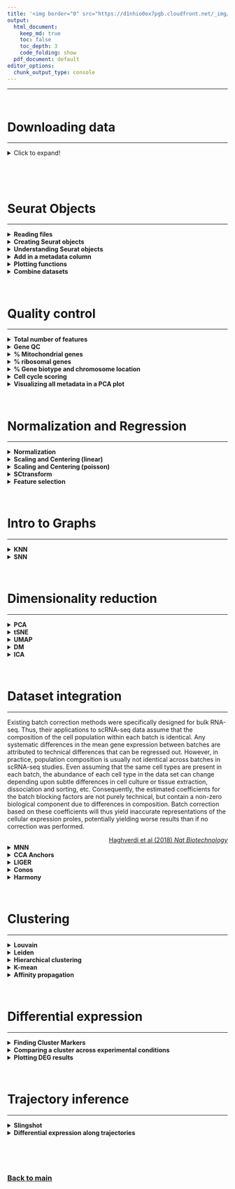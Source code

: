 ```yaml
---
title: '<img border="0" src="https://d1nhio0ox7pgb.cloudfront.net/_img/o_collection_png/green_dark_grey/512x512/plain/dictionary.png" width="40" height="40"> Glossary of terms'
output:
  html_document:
    keep_md: true
    toc: false
    toc_depth: 3
    code_folding: show
  pdf_document: default
editor_options:
  chunk_output_type: console
---
```

***

<br/>

# Downloading data
***

<details>
<summary>Click to expand!</summary>

It is possible to download data from within Rstudio by using the bash code chunk. It is usually a standard to have a folder with all your raw data stored in a separate place from your code or analysis results.

How to run it:

```bash
# RMarkdown allows the use of languages other than R, such as bash or Python.
# To use bash, use ```{bash} instead of ```{r}.
# ```{bash}

# make a data directory
mkdir data

# use curl to download the data
curl -o data/FILENAME.h5 -O http://FILE_PATH.h5
```

</details>

<br/>

<br/>

# Seurat Objects
***

<details>
<summary>**Reading files**</summary>
<p>

There are many formats available in which one can store single cell information, many of which cannot all be listed here. The most common formats are:

1. Using tab-delimited matrices saved as `.csv`, `.tsv` or `.txt` and with and additional matrix containing the sample metadata, which is common for SMARTseq2 and related methods
2. Using a compressed **sparce matrix** file `.mtx` with annotations for genes and cells saved as `.tsv`, which was one of the defaults for 10X Chromium data
3. Using HDF5 compressed file for in-file read-write access, which is now becoming the default method for storing single cell dataset (is the current default for 10X Chromium data). HDF5 in particular is fast, scalable and can load parts of the data that will be used at a time, and also can store the metadata in the same file, making it portable. It stores the data as binary compressed **sparce matrix** format

How to run it:

```r
# From .csv .tsv .txt format (and then convert to sparse matrix)
raw_matrix <- read.delim(
  file = "data/folder_sample1.csv",
  row.names = 1 )

sparse_matrix <- Matrix::Matrix(
  data = raw_matrix,
  sparse = T)
rm(raw_matrix)


# From .mtx format (it loads the files in the folder)
sparse_matrix <- Seurat::Read10X(
  data.dir = "data/folder_sample1")


# From .h5 format
sparse_matrix <- Seurat::Read10X_h5(
  filename = "data/matrix_file.h5",
  use.names = T)
```

Additionally, one should also import any associated metadata file as a `data.frame`, which opposed to a `matrix` can store both numbers, characters, booleans and factors.

```r
# From .csv .tsv format (and then convert to sparse matrix)
metadata <- read.delim(
  file = "data/metadata.csv",
  row.names = 1 )
```

</p>
</details>


<details>
<summary>**Creating Seurat objects**</summary>
<p>

In order to make the data analysis process a bit simpler, several single cell developers have implemented their own way of storing the data in a concise format in R and python (called **objects**).

We can now load the expression matrices into objects and then later merge them into a single merged object. Each analysis workflow (Seurat, Scater, Scranpy, etc) has its own way of storing data and here is how you can create a Seurat Object:

```r
SeuratObject <- CreateSeuratObject(
  counts = sparse_matrix,
  assay = "RNA",
  project = "SAMPLE1",
  meta.data = metadata)
```


</p>
</details>

<details>
<summary>**Understanding Seurat objects**</summary>
<p>

One can check the dimensions and subset Seurat Objects as a data.frame:

```r
# Checking the Seurat dimensions (Features x Cells)
dim(SeuratObject)

# Subsetting Features
SeuratObject <- SeuratObject[ vector_FEATURES_TO_USE , ]

# Subsetting Cells
SeuratObject <- SeuratObject[ , vector_CELLS_TO_USE ]
```

Seurat objects have a easy way to access their contents using the `@` or the `$` characters after the object name:
* The `@` attribute allows you to access to all analysis slots including: `assays`, `meta.data`, `graphs` and `reduction` slots
* The `$` sign allows you to access the columns of the metadata (just like you normally would do in a data.frame) in your Seurat object directly so that `SeuratObject$column1` is equal to `SeuratObject@meta.data$column1`

By default, the data is loaded into an `assay` slot named `RNA`, but you can change the names of the slots when creating them (*e.g.*, when creating the seurat object, or computing the reductions). Therefore, check the options in each of the Seurat functions to know where you are storing the data. Each `assay` contains information about the raw counts (`counts`), the normalized counts (`data`), the scaled/regressed data (`scale.data`) as well as information about the dispersion of genes (`var`). Additional assays will be created when doing data analysis, for example when performing data integration, you might store the data as new `assay` or as a new `reduction` slot (depending on the integration method used).

```r
SeuratObject@   # Type this and press TAB

SeuratObject@assays$   # Type this and press TAB

SeuratObject@assays$RNA@   # Type this and press TAB
```

</p>
</details>

<details>
<summary>**Add in a metadata column**</summary>
<p>

To add metadata for CELLS:

```r
SeuratObject$NEW_COLUMN_NAME <- setNames(
  colnames(SeuratObject) ,
  c("VECTOR_CONTAINING_DATA_FOR_EACH_CELL") )
```

To add metadata for FEATURES:

```r
SeuratObject@assays$RNA@meta.features <- setNames(
  rownames(SeuratObject) ,
  c("VECTOR_CONTAINING_DATA_FOR_EACH_FEATURE") )
```

</p>
</details>

<details>
<summary>**Plotting functions**</summary>
<p>


The most common functions to use for plotting are the violin plot and the scatter plots for the dimensionality reduction calculated (you need to calculate it before using the function!).

To plot **continuous** variables as **violin** (press TAB inside the functions for more options):

```r
VlnPlot(object = SeuratObject,
        group.by= "orig.ident",
        features = c("percent_mito"),
        pt.size = 0.1,
        ncol = 4,
        y.max = 100) + NoLegend()
```

To plot **CONTINUOUS** variables as **scatter plot** using the `umap` reduction slot (press TAB inside the functions for more options):

```r
FeaturePlot(object = SeuratObject,
            features = c("FEATURE_1","FEATURE_2","FEATURE_3"),
            reduction = "umap",
            dims = c(1,2),
            order = T,
            pt.size = .1,
            ncol = 3)
```

To plot **CATEGORICAL** variables as **scatter plot** using the `umap` reduction slot (press TAB inside the functions for more options):

```r
DimPlot(object = SeuratObject,
        group.by = c("DATASET"),
        reduction = "umap",
        dims = c(1,2),
        pt.size = .1,
        label = T,
        ncol = 3)
```

Many other plotting functions are available, check `Seurat::` (then press tab and look for the functions with "Plot" in the name).

</p>
</details>

<details>
<summary>**Combine datasets**</summary>
<p>

```r
CombinedSeuratObject <- merge(
  x = SeuratObject1,
  y = c( SeuratObject2 ,
         SeuratObject3,
         SeuratObject4),
  add.cell.ids=c("Dataset1",
                 "Dataset2",
                 "Dataset3",
                 "Dataset4"))
```

</p>
</details>

<br/>

# Quality control
***

<details>
<summary>**Total number of features**</summary>
<p>

A standard approach is to filter cells with low amount of reads as well as genes that are present in at least a certain amount of cells. Here we will only consider cells with at least 200 detected genes and genes need to be expressed in at least 3 cells. Please note that those values are highly dependent on the library preparation method used. Extremely high number of detected genes could indicate doublets. However, depending on the cell type composition in your sample, you may have cells with higher number of genes (and also higher counts) from one cell type.

```r
VlnPlot(SeuratObject,
        group.by= "orig.ident",
        features = c("nFeature_RNA","nCount_RNA"),
        pt.size = 0.1,
        ncol = 4) + NoLegend()
```

</p>
</details>

<details>
<summary>**Gene QC**</summary>
<p>

In single cell, the most detected genes usually belong to housekeeping gene families, such as mitochondrial (MT-), ribosomal (RPL and RPS) and other structural proteins (*i.e.*, ACTB, TMSB4X, B2M, EEF1A1).

```r
# Compute the relative expression of each gene per cell
rel_expression <- Matrix::t( Matrix::t(SeuratObject@assays$RNA@counts) / Matrix::colSums(SeuratObject@assays$RNA@counts)) * 100
most_expressed <- sort(Matrix::rowSums( rel_expression ),T) / ncol(SeuratObject)

# Plot the relative expression of each gene per cell
par(mfrow=c(1,3),mar=c(4,6,1,1))
boxplot( as.matrix(Matrix::t(rel_expression[names(most_expressed[30:1]),])),cex=.1, las=1, xlab="% total count per cell",col=scales::hue_pal()(90)[30:1],horizontal=TRUE,ylim=c(0,8))
boxplot( as.matrix(Matrix::t(rel_expression[names(most_expressed[60:31]),])),cex=.1, las=1, xlab="% total count per cell",col=scales::hue_pal()(90)[60:31],horizontal=TRUE,ylim=c(0,8))
boxplot( as.matrix(Matrix::t(rel_expression[names(most_expressed[90:61]),])),cex=.1, las=1, xlab="% total count per cell",col=scales::hue_pal()(90)[90:61],horizontal=TRUE,ylim=c(0,8))
```

You might see that some genes constitute up to 10-30% of the counts from a single cell and the other top genes are mitochondrial and ribosomal genes. It is quite common that nuclear lincRNAs have correlation with quality and mitochondrial reads. Let us assemble some information about such genes, which are important for quality control and downstream filtering.

These genes can serve several purposes in single-cell data analysis, such as computing cell quality metrics (see below), normalize data (see below) and even help account for batch effects (<div style="text-align: right"> [Lin et al (2019) *PNAS*](https://www.pnas.org/content/116/20/9775) </div>).


</p>
</details>

<details>
<summary>**% Mitochondrial genes**</summary>
<p>


Having the data in a suitable format, we can start calculating some quality metrics. We can for example calculate the percentage of mitochondrial and ribosomal genes per cell and add to the metadata. This will be helpful to visualize them across different metadata parameters (*i.e.* datasetID and chemistry version). There are several ways of doing this, and here manually calculate the proportion of mitochondrial reads and add to the metadata table.

Citing from “Simple Single Cell” workflows (Lun, McCarthy & Marioni, 2017): “High proportions are indicative of poor-quality cells (Islam et al. 2014; Ilicic et al. 2016), possibly because of loss of cytoplasmic RNA from perforated cells. The reasoning is that mitochondria are larger than individual transcript molecules and less likely to escape through tears in the cell membrane.”

(PS: non-linear relationship)

```r
# Calculating % mitochondrial genes
SeuratObject <- PercentageFeatureSet(
  object = SeuratObject,
  features = rownames(SeuratObject),
  pattern = "^MT-",
  assay = "RNA",
  col.name = "percent_mito")
```


</p>
</details>

<details>
<summary>**% ribosomal genes**</summary>
<p>


In the same manner we will calculate the proportion gene expression that comes from ribosomal proteins. Ribosomal genes are the also among the top expressed genes in any cell and, on the contrary to mitochondrial genes, are inversely proportional to the mitochondrial content: the higher the mitochondrial content, the lower is the detection of ribosomal genes (PS: non-linear relationship).

```r
# Calculating % ribosomal genes
SeuratObject <- PercentageFeatureSet(
  SeuratObject,
  pattern = "^RP[SL]",
  col.name = "percent_ribo")
```

</p>
</details>

<details>
<summary>**% Gene biotype and chromosome location**</summary>
<p>

In RNA-sequencing, genes can be categorized into different groups depending on their RNA biotype. For example, "coding", "non-coding", "VDJ region genes" are "small interfering RNA" common gene biotypes. Besides, having information about chromosomal location might be useful to identify batch effects driven by sex chromosomes

Depending on the desired type of analysis, some gene categories can be filtered out if not of interest. For single cell specifically, cell libraries are usually constructed using poly-A enrichment and therefore enriching for "protein-coding proteins", which usually constitutes around 80-90% of all available genes.

How to run it:

```r
library(biomaRt)

# Retrieve mouse gene annotation from ENSEMBL
mart = biomaRt::useMart(
  biomart = "ensembl",
  dataset = "mmusculus_gene_ensembl",
  host = "apr2020.archive.ensembl.org")

# Retrieve the selected attributes mouse gene annotation
annot <- biomaRt::getBM(
  attributes = c(
    "external_gene_name",
    "gene_biotype",
    "chromosome_name"),
  mart = mart)
```

Make sure you are using the right species for your dataset. A list of all species available on can be found using `biomaRt::listDatasets(mart)[,"dataset"]`. All species names are formatted in the same way, such as `mmusculus_gene_ensembl` and `hsapiens_gene_ensembl`. For reproducibility reasons, it is also advised to specifically choose a biomart release version, since some genes will be renamed, inserted or deleted from the database. You can do so by running `biomaRt::listEnsemblArchives()`.

```r
# Match the gene names with theit respective gene biotype
item <- annot[match(rownames(SeuratObject@assays$RNA@counts) , annot[,1]),"gene_biotype"]
item[is.na(item)] <- "unknown"

# Calculate the percentage of each gene biotype
perc <- rowsum(as.matrix(SeuratObject@assays$RNA@counts) , group=item)
perc <- (t(temp)/Matrix::colSums(SeuratObject@assays$RNA@counts))
o <- order(apply(perc,2,median),decreasing = F)
perc <- perc[,o]

# Plot percentage of each gene biotype
boxplot( perc*100,outline=F,las=2,main="% reads per cell",col=scales::hue_pal()(100),horizontal=T)

# Add table to the object
gene_biotype_table <- setNames(as.data.frame((perc*100)[,names(sort(table(item),decreasing = T))]),paste0("percent_",names(sort(table(item),decreasing = T))))
SeuratObject@meta.data <- SeuratObject@meta.data[,!(colnames(SeuratObject@meta.data) %in% colnames(gene_biotype_table))]

SeuratObject@meta.data <- cbind(
  SeuratObject@meta.data,
  gene_biotype_table)
```

The code above can also be done again by replacing the string `"gene_biotype"` by `"chromosome_name"`:

```r
# Match the gene names with their respective chromosome location
item <- annot[match(rownames(SeuratObject@assays$RNA@counts) , annot[,1]),"chromosome_name"]
item[is.na(item)] <- "unknown"
item[! item %in% as.character(c(1:23,"X","Y","MT")) ] <- "other"
```

If you want to focus the analysis on only protein-coding genes, for example, you can do it like so:

```r
dim(SeuratObject)
sel <- annot[match(rownames(SeuratObject) ,
                   annot[,1]),2] == "protein_coding"
genes_use <- rownames(SeuratObject)[sel]
genes_use <- as.character(na.omit(genes_use))
SeuratObject <- SeuratObject[genes_use,]
dim(SeuratObject)
```

</p>
</details>

<details>
<summary>**Cell cycle scoring**</summary>
<p>


We here perform cell cycle scoring. To score a gene list, the algorithm calculates the difference of mean expression of the given list and the mean expression of reference genes. To build the reference, the function randomly chooses a bunch of genes matching the distribution of the expression of the given list. Cell cycle scoring adds three slots in data, a score for S phase, a score for G2M phase and the predicted cell cycle phase.

How to run it:

```r
SeuratObject <- CellCycleScoring(
  object = SeuratObject,
  g2m.features = cc.genes$g2m.genes,
  s.features = cc.genes$s.genes)

SeuratObject$G1.Score <- 1 - SeuratObject$S.Score - SeuratObject$G2M.Score
```

</p>
</details>

<details>
<summary>**Visualizing all metadata in a PCA plot**</summary>
<p>


Having many metadata parameters to analyse individually makes it a bit hard to visualize the real differences between datasets, batches and experimental conditions. One way to try to combine all this information into one plot is by running dimensionality reduction via principal component analysis (PCA) on the continuous variables in the metadata. Thus visualizing on the top principal components (1st and 2nd) reflects how different the datasets are.

```r
# Calculate PCA using selected metadata parameters
metadata_use <- grep("perc",colnames(SeuratObject@meta.data),value = T)
metadata_use <- c("nCount_RNA","nFeature_RNA","S.Score","G2M.Score",metadata_use)
PC <- prcomp( SeuratObject@meta.data[,metadata_use] ,center = T, scale. = T)

# Add the PCA (ran on the METADATA) in the object
SeuratObject@reductions[["pca_metadata"]] <- CreateDimReducObject(
  embeddings = PC$x,
  key = "metadataPC_",
  assay = "RNA")

# Plot the PCA ran on the METADATA
DimPlot(SeuratObject,
        reduction = "pca_metadata",
        dims = c(1,2),
        group.by = "orig.ident" )
```

</p>
</details>

<br/>

# Normalization and Regression
***

<details>
<summary>**Normalization**</summary>
<p>

The most common normalization for RNA-seq and also single-cell RNA-seq is log-normalization. This is done by dividing the gene counts of each gene by the sum of all gene counts (*a.k.a.*, library size) to compensate for library size differences. Then the result is multiplied by a constant number, so all cell have the same sequencing depth. For bulk RNA-seq, the constant is usually $1e6$, resulting in CPM (counts per million), but since single-cells library sizes are way lower than that, the number ranges from $1e3$ to $1e4$ (counts per 10000).

$$NormCounts = \frac{GeneCounts * 10000}{LibrarySize}$$
The library size-corrected values are then log-transformed to achieve a log-normal data distribution.

$$logNormCounts = ln(NormCounts+1)$$

How to run it:

```r
SeuratObject <- NormalizeData(
  object = SeuratObject,
  scale.factor = 10000,
  normalization.method = "LogNormalize")
```

</p>
</details>

<details>
<summary>**Scaling and Centering (linear)**</summary>
<p>

Since each gene has a different expression level, it means that genes with higher expression values will naturally have higher variation that will be captured by downstream methods. This means that we need to somehow give each gene a similar weight beforehand (see below). A common practice is to center and scale each gene before performing PCA. This exact scaling is called Z-score normalization it is very useful for PCA, clustering and plotting heatmaps.

Additionally, we can use regression to remove any unwanted sources of variation from the dataset, such as cell cycle, sequencing depth, percent mitochondria. This is achieved by doing a generalized linear regression (GLM) using these parameters as covariates in the model. Then the residuals of the model are taken as the “regressed data”. Although perhaps not in the best way, batch effect regression can also be done here.

How to run it:

```r
SeuratObject <- ScaleData(
  object = SeuratObject,
  vars.to.regress = c("nCount_RNA","mito.percent","nFeatures"),
  model.use = "linear",
  do.scale = T,
  do.center = T)
```


</p>
</details>

<details>
<summary>**Scaling and Centering (poisson)**</summary>
<p>


Since the procedure above assumes a log-linear data distribution, it may be the case that it does not regress the variation correctly, as RNA-seq data (including single cell) relates more closely to a negative bionomial distribution. An alternative variation of the procedure above can also be run on the raw UMI count data but using a "poisson" or "negative binomial" distribution instead. This is performing a gene-wise GLM regression using a poisson model.

How to run it:

```r
SeuratObject <- ScaleData(
  object = SeuratObject,
  vars.to.regress = c("nCount_RNA","mito.percent","nFeatures"),
  model.use = "poisson",
  do.scale = T,
  do.center = T)
```


</p>
</details>

<details>
<summary>**SCtransform**</summary>
<p>


Scaling and centering assuming a poisson distribution might in some cases overfit the data, see above. One can overcome this by pooling information across genes with similar abundances in order to obtain more stable parameter estimates to be used as gene weights in the regression model. This is called "scTransform" and, in simple terms, is performing a gene-wise GLM regression using a constrained negative binomial model.

How to run it:

```r
SeuratObject <- SCTransform(
  object = SeuratObject,
  assay="RNA",
  vars.to.regress =  c("nCount_RNA","mito.percent","nFeatures"),
  new.assay.name = "sctransform",
  do.center=T )
```


</p>
</details>

<details>
<summary>**Feature selection**</summary>
<p>

An important step in many big-data analysis tasks is to identify features (genes, transcripts, proteins, metabolites, etc) that are actually very variable between the samples being looked at.

For example. Imagine that you have a dataset known to contain different types of epithelial cells, and you use either 1) only genes that are expressed and shared across all epithelial cells at about the same level, 2) only genes that are not detected in epithelial cells, 3) only genes which expression differ greatly across epithelial cells or 4) using all genes. Which of these 4 gene lists can best distinguish the epithelial subtypes in this dataset?

As you could now imagine, using only genes which expression differ greatly across epithelial cells is the best case scenario, followed by using all genes. Therefore, using only genes that are expressed and shared across all epithelial cells at about the same level or only genes that are not detected in epithelial cells do not contain sufficient information to distinguish the epithelial subtypes.

However, since in single-cell we usually do not know the epithelial suptypes the cells before hand (since this is what we want to discover), we need another method to accomplish this task. In general terms, a common approach is to order genes by their overall variance across samples. This is because genes with higher variance will also likely be the ones that can separate the cells the best.

Since genes with higher expression level usually also have naturally higher variation, the gene variation is then normalized by the log  mean expression of each gene (see plot).

How to run it:

```r
SeuratObject <- FindVariableFeatures(
  object = SeuratObject,
  nfeatures = 3000,
  selection.method = "vst",
  verbose = FALSE,
  assay = "RNA",
  dispersion.function = FastLogVMR,
  mean.function = FastExpMean)
```

Variable gene plot:

```r
top20 <- head(VariableFeatures(alldata), 20)
LabelPoints(plot = VariableFeaturePlot(alldata), points = top20, repel = TRUE)
```

</p>
</details>

<br/>

# Intro to Graphs
***

<details>
<summary>**KNN**</summary>
<p>

KNN refers to “K Nearest Neighbors”, which is a basic and popular topic in data mining and machine learning areas. The KNN graph is a graph in which two vertices p and q are connected by an edge, if the distance between p and q is among the K-th smallest distances. Given different similarity measure of these vectors, the pairwise distance can be Hamming distance, Cosine distance, Euclidean distance and so on. We take Euclidean distance as the way to measure similarity between vectors in this paper. The KNN Graph data structure has many advantages in data mining. For example, for a billion-level dataset, prebuilding a KNN graph offline as an index is much better than doing KNN search online many times.

<div style="text-align: right"> Adapted from [Github](https://github.com/lengyyy/KNN-Graph) </div>

```r
SeuratObject <- FindNeighbors(SeuratObject,
                              assay = "RNA",
                              compute.SNN = F,
                              reduction = "pca",
                              dims = 1:50,
                              graph.name="SNN",
                              prune.SNN = 1/15,
                              k.param = 20,
                              force.recalc = T)
```

Setting `compute.SNN` to `FALSE` will only compute the k-NN graph.

We can take a look at the kNN graph. It is a matrix where every connection between cells is represented as 1s. This is called a unweighted graph (default in Seurat). Some cell connections can however have more importance than others, in that case the scale of the graph from 0
 to a maximum distance. Usually, the smaller the distance, the closer two points are, and stronger is their connection. This is called a weighted graph. Both weighted and unweighted graphs are suitable for clustering, but clustering on unweighted graphs is faster for large datasets (> 100k cells).

```r
library(pheatmap)
pheatmap(alldata@graphs$CCA_nn[1:200,1:200],
         col=c("white","black"),border_color = "grey90",
         legend = F,cluster_rows = F,cluster_cols = F,fontsize = 2)
```


</p>
</details>

<details>
<summary>**SNN**</summary>
<p>

In addition to the k-NN graph, if we then determine the number of nearest neighbors shared by any two points. In graph terminology, we form what we call the "shared nearest neighbor" graph. We do this by replacing the weight of each link between two points (in the nearest neighbor graph) by the number of neighbors that the points share. In other words, this is the number of length 2 paths between any two points in the nearest neighbor graph.

After this shared nearest neighbor graph is created, all pairs of points are compared and if any two points share more than T neighbors, *i.e.*, have a link in the shared nearest neighbor graph with a weight more than our threshold value, T( TS:. n), then the two points and any cluster they are part of are merged. In other words, clusters are connected components in our shared nearest neighbor graph after we sparsify using a threshold.

How to run it:

```r
SeuratObject <- FindNeighbors(SeuratObject,
                              assay = "RNA",
                              compute.SNN = T,
                              reduction = "pca" ,
                              dims = 1:50,
                              graph.name="SNN",
                              prune.SNN = 1/15,
                              k.param = 20,
                              force.recalc = T)
```

Setting `compute.SNN` to `TRUE` will compute both the k-NN and SNN graphs.


</p>
</details>

<br/>

# Dimensionality reduction
***

<details>
<summary>**PCA**</summary>
<p>

Principal Component Analysis (PCA) is defined as an orthogonal **linear** transformation that transforms the data to a new coordinate system such that **the greatest variance by some scalar projection of the data comes to lie on the first coordinate** (called the first principal component), the second greatest variance on the second coordinate, and so on. […] Often, its operation can be thought of as revealing the internal structure of the data in a way that best explains the variance in the data. […] This is done by **using only the first few principal components** so that the dimensionality of the transformed data is reduced.

<div style="text-align: right"> Adapted from [Wikipedia](https://en.wikipedia.org/wiki/Principal_component_analysis) </div>

How to run it:

```r
SeuratObject <- RunPCA(object = SeuratObject,
                       assay = "RNA",
                       npcs = 100,
                       verbose = FALSE )
```

</p>
</details>

<details>
<summary>**tSNE**</summary>
<p>

<div style="text-align: right"> [Maaten, Hilton (2008) J of Machine Learning Research](http://jmlr.org/papers/volume9/vandermaaten08a/vandermaaten08a.pdf) </div>


t-distributed stochastic neighborhood embedding (tSNE) is a **nonlinear** dimensionality reduction technique well-suited for embedding high-dimensional data for **visualization** in a low-dimensional space of two or three dimensions. Specifically, it models each high-dimensional object by a two- or three-dimensional point in such a way that **similar objects are modeled by nearby points** and dissimilar objects are modeled by distant points with high probability. […] t-SNE has been used for visualization in a wide range of applications, including […] bioinformatics […]. While t-SNE plots often seem to display clusters, the **visual clusters can be influenced strongly by the chosen parameterization** and therefore a good understanding of the parameters for t-SNE is necessary.

<div style="text-align: right"> Adapted from [Wikipedia](https://en.wikipedia.org/wiki/T-distributed_stochastic_neighbor_embedding) </div>


useful links:

* [How to Use t-SNE Effectively](https://distill.pub/2016/misread-tsne/)

How to run it:

```r
SeuratObject <- RunTSNE(object = SeuratObject,
                        reduction = "pca",
                        perplexity=30,
                        max_iter=1000,
                        theta=0.5,
                        eta=200,
                        exaggeration_factor=12,
                        dims.use = 1:50,
                        verbose = T,
                        num_threads=0)
```


</p>
</details>

<details>
<summary>**UMAP**</summary>
<p>

Uniform Manifold Approximation and Projection (UMAP) is a dimension reduction technique that can be used for visualisation similarly to t-SNE, but also for general **non-linear** dimension reduction […].

<div style="text-align: right"> [umap-learn documentation](https://umap-learn.readthedocs.io/en/latest/) </div>

The result is a practical scalable algorithm that applies to real world data. The UMAP algorithm is competitive with t-SNE for **visualization** quality, and arguably preserves **more of the global structure** with superior run time performance. Furthermore, UMAP has no computational restrictions on embedding dimension, making it viable as a general purpose dimension reduction technique for machine learning.

<div style="text-align: right"> [UMAP Arxiv paper](https://arxiv.org/pdf/1802.03426.pdf) </div>

How to run it:

```r
SeuratObject <- RunUMAP(object = SeuratObject,
                        reduction = "pca",
                        dims = 1:top_PCs,
                        n.components = 2,
                        n.neighbors = 20,
                        spread = .3,
                        repulsion.strength = 1,
                        min.dist= .001,
                        verbose = T,
                        num_threads=0,
                        n.epochs = 200,
                        metric = "euclidean",
                        seed.use = 42,
                        reduction.name="umap")
```


</p>
</details>

<details>
<summary>**DM**</summary>
<p>

Diffusion maps (DM) is a dimensionality reduction [...] which computes a family of embeddings of a data set into Euclidean space (often low-dimensional) whose coordinates can be computed from the eigenvectors and eigenvalues of a diffusion operator on the data. The Euclidean distance between points in **the embedded space is equal to the "diffusion distance" between probability distributions** centered at those points. Different from linear dimensionality reduction methods such as principal component analysis (PCA) and multi-dimensional scaling (MDS), diffusion maps is part of the family of **nonlinear** dimensionality reduction methods which focus on discovering the underlying manifold that the data has been sampled from. [...] The basic observation is that **if we take a random walk on the data, walking to a nearby data-point is more likely than walking to another that is far away**.

<div style="text-align: right"> [Wikipedia](https://en.wikipedia.org/wiki/Diffusion_map) </div>


[Diffusion Maps paper](https://www.pnas.org/content/pnas/102/21/7426.full.pdf)

How to run it:

```r
# Load additional libraries
library(destiny)

# Run diffusion maps using the destiny package
dm <- DiffusionMap( data = SeuratObject@reductions[["pca"]]@cell.embeddings[ , 1:50],
                    k = 20,
                    n_eigs = 20)

# Fix the cell names in the DM embedding
rownames(dm@eigenvectors) <- colnames(SeuratObject)

# Add the DM embbedding to the SeuratObject
SeuratObject@reductions[["dm"]] <- CreateDimReducObject(embeddings = dm@eigenvectors,
                                                        key = "DC_",
                                                        assay = "RNA")
```


</p>
</details>

<details>
<summary>**ICA**</summary>
<p>

Independent Component Analysis (ICA) is a computational method for separating a multivariate signal into additive subcomponents. This is done by assuming that the subcomponents are non-Gaussian signals and that they are statistically independent from each other. ICA is a special case of blind source separation.

<div style="text-align: right"> [Wikipedia](https://en.wikipedia.org/wiki/Independent_component_analysis) </div>

How to run it:

```r
SeuratObject <- RunICA(object = SeuratObject,
                       assay = "pca",
                       nics = 20,
                       reduction.name = "ica")

```


</p>
</details>

<br/>

# Dataset integration
***

Existing batch correction methods were specifically designed for bulk RNA-seq. Thus, their applications to scRNA-seq data assume that the composition of the cell population within each batch is identical. Any systematic differences in the mean gene expression between batches are attributed to technical differences that can be regressed out. However, in practice, population composition is usually not identical across batches in scRNA-seq studies. Even assuming that the same cell types are present in each batch, the abundance of each cell type in the data set can change depending upon subtle differences in cell culture or tissue extraction, dissociation and sorting, etc. Consequently, the estimated coefficients for the batch blocking factors are not purely technical, but contain a non-zero biological component due to differences in composition. Batch correction based on these coefficients will thus yield inaccurate representations of the cellular expression proles, potentially yielding worse results than if no correction was performed.

<div style="text-align: right"> [Haghverdi et al (2018) *Nat Biotechnology*](https://www.nature.com/articles/nbt.4091) </div>

<details>
<summary>**MNN**</summary>
<p>

An alternative approach for data merging and comparison in the presence of batch effects uses a set of landmarks from a reference data set to project new data onto the reference. The rationale here is that a given cell type in the reference batch is most similar to cells of its own type in the new batch. This strategy depends on the selection of landmark points in high dimensional space picked from the reference data set, which cover all cell types that might appear in the later batches. However, if the new batches include cell types that fall outside the transcriptional space explored in the reference batch, these cell types will not be projected to an appropriate position in the space defined by the landmarks. [...] The difference in expression values between cells in a MNN pair provides an estimate of the batch effect, which is made more precise by averaging across many such pairs. A correction vector is obtained from the estimated batch effect and applied to the expression values to perform batch correction. Our approach automatically identifies overlaps in population composition between batches and uses only the overlapping subsets for correction, thus avoiding the assumption of equal composition required by other methods.

The use of MNN pairs involves three assumptions: (i) there is at least one cell population that is present in both batches, (ii) the batch effect is almost orthogonal to the biological subspace, and (iii) batch effect variation is much smaller than the biological effect variation between different cell types.

<div style="text-align: right"> [Haghverdi et al (2018) *Nat Biotechnology*](https://www.nature.com/articles/nbt.4091) </div>

```r
# Load additional libraries
library(SeuratWrappers)

SeuratObject.list <- SplitObject(SeuratObject, split.by = "BATCH")
SeuratObject <- RunFastMNN(object.list = SeuratObject.list,
                           assay = "RNA",
                           features = 2000,
                           reduction.name = "mnn")

# Free memory from working environment
rm( c( SeuratObject.list ) )
gc(verbose = FALSE)
```


</p>
</details>

<details>
<summary>**CCA Anchors**</summary>
<p>

Since MNNs have previously been identified using L2-normalized gene expression, significant differences across batches can obscure the accurate identification of MNNs, particularly when the batch effect is on a similar scale to the biological differences between cell states. To overcome this, we first jointly reduce the dimensionality of both datasets using diagonalized CCA, then apply L2-normalization to the canonical correlation vectors. We next search for MNNs in this shared low-dimensional representation. We refer to the resulting cell pairs as anchors, as they encode the cellular relationships across datasets that will form the basis for all subsequent integration analyses.

Obtaining an accurate set of anchors is paramount to successful integration. Aberrant anchors that form between different biological cell states across datasets are analogous to noisy edges that occur in k-nearest neighbor (KNN) graphs (Bendall et al., 2014) and can confound downstream analyses. This has motivated the use of shared nearest neighbor (SNN) graphs (Levine et al., 2015; Shekhar et al., 2016), where the similarity between two cells is assessed by the overlap in their local neighborhoods. As this measure effectively pools neighbor information across many cells, the result is robust to aberrant connections in the neighbor graph. We introduced an analogous procedure for the scoring of anchors, where each anchor pair was assigned a score based on the shared overlap of mutual neighborhoods for the two cells in a pair. High-scoring correspondences therefore represent cases where many similar cells in one dataset are predicted to correspond to the same group of similar cells in a second data- set, reflecting increased robustness in the association between the anchor cells. While we initially identify anchors in low-dimensional space, we also filter out anchors whose correspondence is not supported based on the original untransformed data.

<div style="text-align: right"> [Stuart et al (2019) *Cell*](https://www.cell.com/cell/fulltext/S0092-8674(19)30559-8) </div>

```r
SeuratObject.list <- SplitObject(
  object = SeuratObject,
  split.by = "BATCH")

SeuratObject.anchors <- FindIntegrationAnchors(
  object.list = SeuratObject.list,
  dims = 1:30)

SeuratObject <- IntegrateData(
  anchorset = SeuratObject.anchors,
  dims = 1:30,
  new.assay.name = "cca")
```


</p>
</details>

<details>
<summary>**LIGER**</summary>
<p>

<div style="text-align: right"> [Welch et al (2019) *Cell*](https://www.cell.com/cell/pdf/S0092-8674(19)30504-5.pdf) </div>

```r

```


</p>
</details>

<details>
<summary>**Conos**</summary>
<p>

<div style="text-align: right"> [Barkas et al (2019) *Nat Methods*](https://www.nature.com/articles/s41592-019-0466-z) </div>

```r
# Load additional libraries
library(conos)
library(SeuratWrappers)

# Split the data per batch to be corrected
SeuratObject.list <- SplitObject(SeuratObject, split.by = "Method")
for (i in 1:length(SeuratObject.list)) {
    SeuratObject.list[[i]] <-
      NormalizeData(SeuratObject.list[[i]]) %>%
      FindVariableFeatures() %>%
      ScaleData() %>%
      RunPCA(verbose = FALSE)
}

# Create a Conos object
SeuratObject.con <- Conos$new(SeuratObject.list)

# Build a joint graph across datasets and find shared communities
SeuratObject.con$buildGraph(
  k = 15,
  k.self = 5,
  space = "PCA",
  ncomps = 30,
  n.odgenes = 2000,
  matching.method = "mNN",
  metric = "angular",
  score.component.variance = TRUE,
  verbose = TRUE)

SeuratObject.con$findCommunities()

# Create a Joint embedding and conver it back to Seurat Object
SeuratObject.con$embedGraph()
SeuratObject <- as.Seurat(SeuratObject.con)

# Free memory from working environment
rm( c( SeuratObject.con, SeuratObject.list ) )
gc(verbose = FALSE)
```


</p>
</details>

<details>
<summary>**Harmony**</summary>
<p>


<div style="text-align: right"> [Korsunsky et al (2019) *Nat Mathods*](https://www.nature.com/articles/s41592-019-0619-0) </div>


```r
# Load additional libraries
library(harmony)
library(SeuratWrappers)

SeuratObject <- RunHarmony(
  SeuratObject,
  group.by.vars = "Method")
```


</p>
</details>

<br/>

# Clustering
***

<details>
<summary>**Louvain**</summary>
<p>

The Louvain method for community detection is a method to extract communities from large networks created by Blondel et al. from the University of Louvain. The method is a greedy optimization method that appears to run in time $O(n.log^2n)$ in the number of nodes in the network.The value to be optimized is modularity, defined as a value in the range that measures the density of links inside communities compared to links between communities. Optimizing this value theoretically results in **the best possible grouping of the nodes of a given network**, however going through all possible iterations of the nodes into groups is impractical so heuristic algorithms are used.

<div style="text-align: right"> [Wikipedia](https://en.wikipedia.org/wiki/Independent_component_analysis) </div>


[Louvain Paper](https://iopscience.iop.org/article/10.1088/1742-5468/2008/10/P10008/pdf)

How to run it:

```r
SeuratObject <- FindClusters(
  object = SeuratObject,
  resolution = "0.8",
  algorithm = 1) #algorithim 1 = Louvain
```

The number of clusters can be controlled using the `resolution` parameter.

</p>
</details>

<details>
<summary>**Leiden**</summary>
<p>

Leiden algorithm is applied iteratively, it converges to a partition in which all subsets of all communities are locally optimally assigned. Furthermore, by relying on a fast local move approach, the Leiden algorithm runs faster than the Louvain algorithm. The Leiden algorithm consists of three phases: (1) local moving of nodes, (2) refinement of the partition and (3) aggregation of the network based on the refined partition, using the non-refined partition to create an initial partition for the aggregate network.

<div style="text-align: right"> [Leiden Paper](https://www.nature.com/articles/s41598-019-41695-z.pdf) </div>

```r
SeuratObject <- FindClusters(
  object = SeuratObject,
  resolution = "0.8",
  algorithm = 4)  #algorithim 4 = Louvain
```

The number of clusters can be controlled using the `resolution` parameter.

</p>
</details>

<details>
<summary>**Hierarchical clustering**</summary>
<p>

Hierarchical clustering (HC) is a method of cluster analysis which **seeks to build a hierarchy of clusters**. Strategies for hierarchical clustering generally fall into two types: Agglomerative or Divisive. [...] In general, the merges and splits are determined in a greedy manner. The results of hierarchical clustering are **usually presented in a dendrogram**. [...] The standard algorithm for hierarchical agglomerative clustering (HAC) has a time complexity of $O(n^3)$ and requires $O(n^2)$ memory, which makes it **too slow for even medium data sets**. In order to decide which clusters should be combined (for agglomerative), or where a cluster should be split (for divisive), **a measure of dissimilarity between sets of observations** is required. In most methods of hierarchical clustering, this is achieved by use of an appropriate metric (a measure of distance between pairs of observations), and **a linkage criterion** which specifies the dissimilarity of sets as a function of the pairwise distances of observations in the sets.

<div style="text-align: right"> [Wikipedia](https://en.wikipedia.org/wiki/Hierarchical_clustering) </div>

[HC for networks](https://en.wikipedia.org/wiki/Hierarchical_clustering_of_networks)

The base R stats package already contains a function `dist()` that calculates distances between all pairs of samples. The distance methods available in `dist()` are: *euclidean*, *maximum*, *manhattan*, *canberra*, *binary* or *minkowski*. Additionally, we can also perform hierarchical clustering directly on a graph (KNN or SNN) which already contains information about cell-to-cell distances. However, since the distances in the graph are inverted ($0$s represent far and $1$s represent close connections), we need to subtract from the maximum value on the graph (in the case of adjacency SNN, is $1$), so that $0$s represent *close* and $1$s represent *far* distance.

After having calculated the distances between samples calculated, we can now proceed with the hierarchical clustering per-se. We will use the function `hclust()` for this purpose, in which we can simply run it with the distance objects created above. The methods available are: *ward.D*, *ward.D2*, *single*, *complete*, *average*, *mcquitty*, *median* or *centroid*. When clustering on a graph, use *ward.D2*.

```r
# Running HC on a PCA
h <- hclust(
  d = dist( SeuratObject@reductions["pca"]@cell.embeddings [ , 1:30 ],
            method = "euclidean") ,
  method = "ward.D2")

# Running HC on a graph
h <- hclust(
  d = 1 - as.dist(SeuratObject@graphs$SNN) ,
  method = "ward.D2",)
```

Once the cluster hierarchy is defined, the next step is to define which samples belong to a particular cluster.

```r
plot(h, labels = F)
```

After identifying the dendrogram for the cells (above), we can now literally cut the tree at a fixed threshold (with the `cutree` function) at different levels (*a.k.a.* resolutions) to define the clusters. The number of clusters can be controlled using the height (`h`) or directly via the `k` parameters.

```r
# Cutting the tree based on a dendrogram height
SeuratObject$HC_res <- cutree(
  tree = h,
  k = 18)

# Cutting the tree based on a number of clusters
SeuratObject$HC_res <- cutree(
  tree = h,
  h = 3)

# To check how many cells are in each cluster
table(SeuratObject$HC_res)
```


</p>
</details>

<details>
<summary>**K-mean**</summary>
<p>

K-means clustering is a method of vector quantization, originally from signal processing, that aims to partition $n$ observations into $k$ clusters in which **each observation belongs to the cluster with the nearest mean** (cluster centers or cluster centroid), serving as a prototype of the cluster. [...] The algorithm does not guarantee convergence to the global optimum. The result may depend on the initial clusters. As the algorithm is usually fast, **it is common to run it multiple times** with different starting conditions. [...] k-means clustering tends to find clusters of **comparable spatial extent (all with same size)**, while the expectation-maximization mechanism allows clusters to have different shapes.
<div style="text-align: right"> [Wikipedia](https://en.wikipedia.org/wiki/K-means_clustering) </div>

K-means is a generic clustering algorithm that has been used in many application areas. In R, it can be applied via the kmeans function. Typically, it is applied to a reduced dimension representation of the expression data (most often PCA, because of the interpretability of the low-dimensional distances). We need to define the number of clusters in advance. Since the results depend on the initialization of the cluster centers, it is typically recommended to run K-means with multiple starting configurations (via the `nstart` argument).

```r
set.seed(1)
SeuratObject$kmeans_12 <- kmeans(
  x = SeuratObject@reductions[["pca"]]@cell.embeddings [ , 1:50 ],
  centers = 12,
  iter.max = 50,
  nstart = 10)$cluster
```

The number of clusters can be controlled using the `centers` parameter.


</p>
</details>

<details>
<summary>**Affinity propagation**</summary>
<p>


In statistics and data mining, affinity propagation (AP) is a clustering algorithm based on the concept of "message passing" between data points. Unlike clustering algorithms such as k-means or k-medoids, affinity propagation **does not require the number of clusters to be determined** or estimated before running the algorithm. Similar to k-medoids, affinity propagation finds "exemplars," members of the input set that are representative of clusters. [...] Iterations are performed until either the cluster boundaries remain unchanged over a number of iterations, or some predetermined number (of iterations) is reached.

<div style="text-align: right"> [Wikipedia](https://en.wikipedia.org/wiki/Affinity_propagation) </div>


</p>
</details>

<br/>

# Differential expression
***

<details>
<summary>**Finding Cluster Markers**</summary>
<p>

</p>
</details>

<details>
<summary>**Comparing a cluster across experimental conditions**</summary>
<p>

</p>
</details>

<details>
<summary>**Plotting DEG results**</summary>
<p>

</p>
</details>

<br/>

# Trajectory inference
***

<details>
<summary>**Slingshot**</summary>
<p>

</p>
</details>

<details>
<summary>**Differential expression along trajectories**</summary>
<p>

</p>
</details>


<br/>

<br/>

### [Back to main](README.md)
